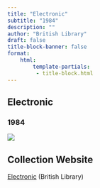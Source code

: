 ```yaml
---
title: "Electronic"
subtitle: "1984"
description: ""
author: "British Library"
draft: false
title-block-banner: false
format:
    html:
        template-partials:
         - title-block.html
---
```

## Electronic
### 1984


::: {.column-margin}
<img src="/full/400,/0/default.jpg">

:::

## Collection Website
<a href="http://explore.bl.uk/BLVU1:LSCOP-ALL:BLISS/81055/vdc_100147776383.0x000001_020516884"/>Electronic</a> (British Library)
